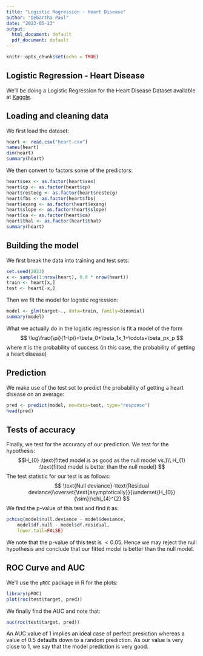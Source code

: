 ```yaml
---
title: "Logistic Regression - Heart Disease"
author: "Debartha Paul"
date: "2023-05-23"
output:
  html_document: default
  pdf_document: default
---
```


```r
knitr::opts_chunk$set(echo = TRUE)
```

## Logistic Regression - Heart Disease

We'll be doing a Logistic Regression for the Heart Disease Dataset available at [Kaggle](https://www.kaggle.com/datasets/johnsmith88/heart-disease-dataset).


## Loading and cleaning data

We first load the dataset:

```r
heart <- read.csv("heart.csv")
names(heart)
dim(heart)
summary(heart)
```

We then convert to factors some of the predictors:

```r
heart$sex <- as.factor(heart$sex)
heart$cp <- as.factor(heart$cp)
heart$restecg <- as.factor(heart$restecg)
heart$fbs <- as.factor(heart$fbs)
heart$exang <- as.factor(heart$exang)
heart$slope <- as.factor(heart$slope)
heart$ca <- as.factor(heart$ca)
heart$thal <- as.factor(heart$thal)
summary(heart)
```

## Building the model

We first break the data into training and test sets:

```r
set.seed(2023)
x <- sample(1:nrow(heart), 0.8 * nrow(heart))
train <- heart[x,]
test <- heart[-x,]
```

Then we fit the model for logistic regression:

```r
model <- glm(target~., data=train, family=binomial)
summary(model)
```

What we actually do in the logistic regression is fit a model of the form
$$
\log\frac{\pi}{1-\pi}=\beta_0+\beta_1x_1+\cdots+\beta_px_p
$$
where $\pi$ is the probability of success (in this case, the probability of
getting a heart disease)

## Prediction

We make use of the test set to predict the probability of getting a heart
disease on an average:

```r
pred <- predict(model, newdata=test, type="response")
head(pred)
```

## Tests of accuracy

Finally, we test for the accuracy of our prediction. We test for the hypothesis:
$$H_{0}	:\text{fitted model is as good as the null model vs.}\\
H_{1}	:\text{fitted model is better than the null model}
$$
The test statistic for our test is as follows:
$$
\text{Null deviance}-\text{Residual deviance}\overset{\text{asymptotically}}{\underset{H_{0}}{\sim}}\chi_{4}^{2}
$$
We find the p-value of this test and find it as:

```r
pchisq(model$null.deviance - model$deviance,
	model$df.null - model$df.residual,
	lower.tail=FALSE)
```

We note that the p-value of this test is $<0.05$. Hence we may reject the null
hypothesis and conclude that our fitted model is better than the null model.

## ROC Curve and AUC

We'll use the `pROC` package in R for the plots:

```r
library(pROC)
plot(roc(test$target, pred))
```

We finally find the AUC and note that:
```r
auc(roc(test$target, pred))
```

An AUC value of $1$ implies an ideal case of perfect presiction whereas a value
of 0.5 defaults down to a random prediction. As our value is very close to 1, we
say that the model prediction is very good.
